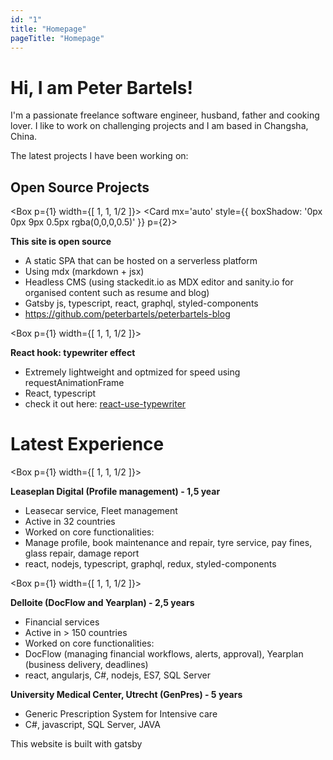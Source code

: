 ```yaml
---
id: "1"
title: "Homepage"
pageTitle: "Homepage"
---
```



<Flex flexWrap='wrap'>
<Box flex={[1, 1, 1]}>
    <Avatar />
</Box>

<Box width="auto">

# Hi, I am Peter Bartels!

I'm a passionate freelance software engineer, husband, father and cooking lover. I like to work on challenging projects and I am based in Changsha, China.
    
</Box>

The latest projects I have been working on:

## Open Source Projects

<Box
  p={1}
  width={[ 1, 1, 1/2 ]}>
<Card mx='auto' style={{ boxShadow: '0px 0px 9px 0.5px rgba(0,0,0,0.5)' }} p={2}>

**This site is open source**

<Text>  

* A static SPA that can be hosted on a serverless platform
* Using mdx (markdown + jsx)
* Headless CMS (using stackedit.io as MDX editor and sanity.io for organised content such as resume and blog)
* Gatsby js, typescript, react, graphql, styled-components
* https://github.com/peterbartels/peterbartels-blog  
  
</Text>
</Card>
</Box>

<Box
  p={1}
  width={[ 1, 1, 1/2 ]}>

**React hook: typewriter effect**
* Extremely lightweight and optmized for speed using requestAnimationFrame
* React, typescript
* check it out here: [react-use-typewriter](https://github.com/peterbartels/react-use-typewriter)  
  
</Box>

<Box
  p={1}
  width={1}>

# Latest Experience

</Box>

<Box
  p={1}
  width={[ 1, 1, 1/2 ]}>
<Card mx='auto'>

**Leaseplan Digital (Profile management) - 1,5 year**

<Text>  

* Leasecar service, Fleet management
* Active in 32 countries
* Worked on core functionalities: 
* Manage profile, book maintenance and repair, tyre service, pay fines, glass repair, damage report
* react, nodejs, typescript, graphql, redux, styled-components
  
</Text>
</Card>
</Box>

<Box
  p={1}
  width={[ 1, 1, 1/2 ]}>


**Delloite (DocFlow and Yearplan) - 2,5 years**
* Financial services
* Active in > 150 countries
* Worked on core functionalities: 
* DocFlow (managing financial workflows, alerts, approval), Yearplan (business delivery, deadlines)
* react, angularjs, C#, nodejs, ES7, SQL Server
  
</Box>

<Box
  p={1}
  width={1}>


**University Medical Center, Utrecht (GenPres) - 5 years**
* Generic Prescription System for Intensive care
* C#, javascript, SQL Server, JAVA
  
</Box>

</Flex>


This website is built with gatsby <GatsbyjsIcon />
